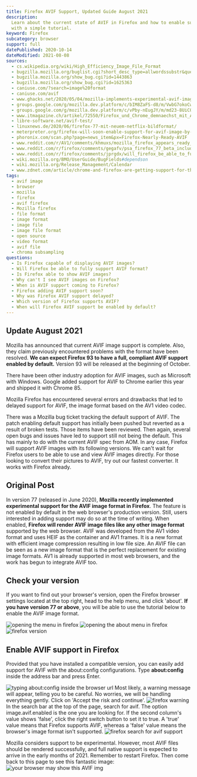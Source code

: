 ```yaml
---
title: Firefox AVIF Support, Updated Guide August 2021
description:
  Learn about the current state of AVIF in Firefox and how to enable support
  with a simple tutorial.
keyword: Firefox
subcategory: browser
support: full
datePublished: 2020-10-14
dateModified: 2021-08-08
sources:
  - cs.wikipedia.org/wiki/High_Efficiency_Image_File_Format
  - bugzilla.mozilla.org/buglist.cgi?short_desc_type=allwordssubstr&query_format=advanced&short_desc=AVIF
  - bugzilla.mozilla.org/show_bug.cgi?id=1443863
  - bugzilla.mozilla.org/show_bug.cgi?id=1625363
  - caniuse.com/?search=image%20format
  - caniuse.com/avif
  - www.ghacks.net/2020/05/04/mozilla-implements-experimental-avif-image-support-in-firefox-nightly/
  - groups.google.com/g/mozilla.dev.platform/c/bIM8ZaFS-d8/m/VwbG7okoCwAJ?pli=1
  - groups.google.com/g/mozilla.dev.platform/c/vPby-nEugJY/m/md23-8UiCQAJ?pli=1
  - www.itmagazine.ch/artikel/72550/Firefox_und_Chrome_demnaechst_mit_AVIF-Support
  - libre-software.net/avif-test/
  - linuxnews.de/2020/06/firefox-77-mit-neuem-netflix-bildformat/
  - meterpreter.org/firefox-will-soon-enable-support-for-avif-image-by-default/
  - phoronix.com/scan.php?page=news_item&px=Firefox-Nearly-Ready-AVIF
  - www.reddit.com/r/AV1/comments/khmuxs/mozilla_firefox_appears_ready_to_enable_avif
  - www.reddit.com/r/firefox/comments/gegafv/psa_firefox_77_beta_includes_avif_the_av1_image
  - www.reddit.com/r/firefox/comments/jprgdx/will_firefox_be_able_to_fully_support_avif_format
  - wiki.mozilla.org/BMO/UserGuide/BugFields#dependson
  - wiki.mozilla.org/Release_Management/Calendar
  - www.zdnet.com/article/chrome-and-firefox-are-getting-support-for-the-new-avif-image-format/
tags:
  - avif image
  - browser
  - mozilla
  - firefox
  - avif firefox
  - Mozilla firefox
  - file format
  - image format
  - image file
  - image file format
  - open source
  - video format
  - avif file
  - chroma subsampling
questions:
  - Is Firefox capable of displaying AVIF images?
  - Will Firefox be able to fully support AVIF format?
  - Is Firefox able to show AVIF images?
  - Why can't I see AVIF images on Firefox?
  - When is AVIF support coming to Firefox?
  - Firefox adding AVIF support soon?
  - Why was Firefox AVIF support delayed?
  - Which version of Firefox supports AVIF?
  - When will Firefox AVIF support be enabled by default?
---
```


## Update August 2021

Mozilla has announced that current AVIF image support is complete. Also, they claim previously encountered problems with the format have been resolved. **We can expect Firefox 93 to have a full, compliant AVIF support enabled by default.** Version 93 will be released at the beginning of October.

There have been other industry adoption for AVIF images, such as Microsoft with Windows. Google added support for AVIF to Chrome earlier this year and shipped it with Chrome 85.

Mozilla Firefox has encountered several errors and drawbacks that led to delayed support for AVIF, the image format based on the AV1 video codec.

There was a Mozilla bug ticket tracking the default support of AVIF. The patch enabling default support has initially been pushed but reverted as a result of broken tests. Those items have been reviewed. Then again, several open bugs and issues have led to support still not being the default. This has mainly to do with the current AVIF spec from AOM. In any case, Firefox will support AVIF images with its following versions. We can't wait for Firefox users to be able to use and view AVIF images directly. For those looking to convert their pictures to AVIF, try out our fastest converter. It works with Firefox already.

## Original Post

In version 77 (released in June 2020), **Mozilla recently implemented experimental support for the AVIF image format in Firefox**. The feature is not enabled by default in the web browser's production version. Still, users interested in adding support may do so at the time of writing. When enabled, **Firefox will render AVIF image files like any other image format** supported by the web browser. AVIF was developed from the AV1 video format and uses HEIF as the container and AV1 frames. It is a new format with efficient image compression resulting in low file size. An AVIF file can be seen as a new image format that is the perfect replacement for existing image formats. AV1 is already supported in most web browsers, and the work has begun to integrate AVIF too.

## Check your version

If you want to find out your browser's version, open the Firefox browser settings located at the top right, head to the help menu, and click 'about'. **If you have version 77 or above**, you will be able to use the tutorial below to enable the AVIF image format.

<Image src="firefox-help" alt="opening the menu in firefox" />
<Image src="firefox-help-about" alt="opening the about menu in firefox" />
<Image src="firefox-version" alt="firefox version" />

## Enable AVIF support in Firefox

Provided that you have installed a compatible version, you can easily add support for AVIF with the about:config configurations. Type **about:config** inside the address bar and press Enter.

<Image src="firefox-about" alt="typing about:config inside the browser url" />
Most likely, a warning message will appear, telling you to be careful. No worries,
we will be handling everything gently. Click on 'Accept the risk and continue'.
<Image src="firefox-warning" alt="firefox warning" />
In the search bar at the top of the page, search for avif. The option image.avif.enabled
is the one you are looking for. If the second column's value shows 'false', click
the right switch button to set it to true. A 'true' value means that Firefox supports
AVIF, whereas a 'false' value means the browser's image format isn't supported.

<Image src="firefox-avifsearch" alt="firefox search for avif support" />

Mozilla considers support to be experimental. However, most AVIF files should be rendered successfully, and full native support is expected to arrive in the early
months of 2021. Remember to restart Firefox. Then come back to this page to see this fantastic image: ![your browser may show this AVIF img](/images/firefox-test.avif)
